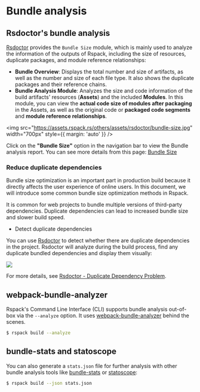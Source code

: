 # Bundle analysis

## Rsdoctor's bundle analysis

[Rsdoctor](/guide/optimization/use-rsdoctor) provides the `Bundle Size` module, which is mainly used to analyze the information of the outputs of Rspack, including the size of resources, duplicate packages, and module reference relationships:

- **Bundle Overview**: Displays the total number and size of artifacts, as well as the number and size of each file type. It also shows the duplicate packages and their reference chains.
- **Bundle Analysis Module**: Analyzes the size and code information of the build artifacts' resources (**Assets**) and the included **Modules**. In this module, you can view the **actual code size of modules after packaging** in the Assets, as well as the original code or **packaged code segments** and **module reference relationships**.

<img
  src="https://assets.rspack.rs/others/assets/rsdoctor/bundle-size.jpg"
  width="700px"
  style={{ margin: 'auto' }}
/>

Click on the **"Bundle Size"** option in the navigation bar to view the Bundle analysis report. You can see more details from this page: [Bundle Size](https://rsdoctor.rs/guide/usage/bundle-size)

### Reduce duplicate dependencies

Bundle size optimization is an important part in production build because it directly affects the user experience of online users. In this document, we will introduce some common bundle size optimization methods in Rspack.

It is common for web projects to bundle multiple versions of third-party dependencies. Duplicate dependencies can lead to increased bundle size and slower build speed.

- Detect duplicate dependencies

You can use [Rsdoctor](https://rsdoctor.rs) to detect whether there are duplicate dependencies in the project. Rsdoctor will analyze during the build process, find any duplicate bundled dependencies and display them visually:

![](https://assets.rspack.rs/others/assets/rsdoctor/overall-alerts.jpg)

For more details, see [Rsdoctor - Duplicate Dependency Problem](https://rsdoctor.rs/blog/topic/duplicate-pkg-problem).

## webpack-bundle-analyzer

Rspack's Command Line Interface (CLI) supports bundle analysis out-of-box via the `--analyze` option. It uses [webpack-bundle-analyzer](https://www.npmjs.com/package/webpack-bundle-analyzer) behind the scenes.

```sh
$ rspack build --analyze
```

## bundle-stats and statoscope

You can also generate a `stats.json` file for further analysis with other bundle analysis tools like [bundle-stats](https://github.com/relative-ci/bundle-stats) or [statoscope](https://statoscope.tech/):

```sh
$ rspack build --json stats.json
```
